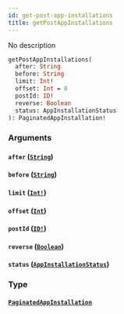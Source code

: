 ```yaml
---
id: get-post-app-installations
title: getPostAppInstallations
---
```


No description

```graphql
getPostAppInstallations(
  after: String
  before: String
  limit: Int!
  offset: Int = 0
  postId: ID!
  reverse: Boolean
  status: AppInstallationStatus
): PaginatedAppInstallation!

```

### Arguments

#### `after` ([`String`](/graphql/scalars/string))

#### `before` ([`String`](/graphql/scalars/string))

#### `limit` ([`Int!`](/graphql/scalars/int))

#### `offset` ([`Int`](/graphql/scalars/int))

#### `postId` ([`ID!`](/graphql/scalars/id))

#### `reverse` ([`Boolean`](/graphql/scalars/boolean))

#### `status` ([`AppInstallationStatus`](/graphql/enums/app-installation-status))

### Type

#### [`PaginatedAppInstallation`](/graphql/objects/paginated-app-installation)
